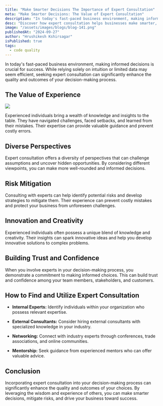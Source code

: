 ```yaml
---
title: "Make Smarter Decisions The Importance of Expert Consultation"
meta: "Make Smarter Decisions: The Value of Expert Consultation"
description: "In today's fast-paced business environment, making informed decisions is crucial for success. While relying solely on intuition or limited data may seem efficient, seeking expert consultation can significantly enhance the quality and outcomes of your decision-making process."
desc: "Discover how expert consultation helps businesses make smarter, informed decisions to drive success and minimize risks."
image: "/assets/images/blogs/blog-141.png"
publishedAt: "2024-09-27"
author: "Hrushikesh Kshirsagar"
isPublished: true
tags:
  - code quality
---
```


In today's fast-paced business environment, making informed decisions is crucial for success. While relying solely on intuition or limited data may seem efficient, seeking expert consultation can significantly enhance the quality and outcomes of your decision-making process.

## The Value of Experience

<Image src="/assets/images/blogs/blog-142.png" />

Experienced individuals bring a wealth of knowledge and insights to the table. They have navigated challenges, faced setbacks, and learned from their mistakes. Their expertise can provide valuable guidance and prevent costly errors.

## Diverse Perspectives

Expert consultation offers a diversity of perspectives that can challenge assumptions and uncover hidden opportunities. By considering different viewpoints, you can make more well-rounded and informed decisions.

## Risk Mitigation

Consulting with experts can help identify potential risks and develop strategies to mitigate them. Their experience can prevent costly mistakes and protect your business from unforeseen challenges.

## Innovation and Creativity

Experienced individuals often possess a unique blend of knowledge and creativity. Their insights can spark innovative ideas and help you develop innovative solutions to complex problems.

## Building Trust and Confidence

When you involve experts in your decision-making process, you demonstrate a commitment to making informed choices. This can build trust and confidence among your team members, stakeholders, and customers.

## How to Find and Utilize Expert Consultation

- **Internal Experts:** Identify individuals within your organization who possess relevant expertise.

- **External Consultants:** Consider hiring external consultants with specialized knowledge in your industry.

- **Networking:** Connect with industry experts through conferences, trade associations, and online communities.

- **Mentorship:** Seek guidance from experienced mentors who can offer valuable advice.

## Conclusion

Incorporating expert consultation into your decision-making process can significantly enhance the quality and outcomes of your choices. By leveraging the wisdom and experience of others, you can make smarter decisions, mitigate risks, and drive your business toward success.

